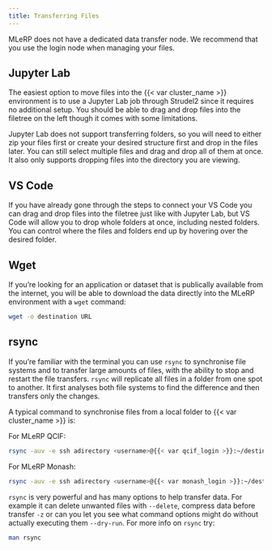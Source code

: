 ```yaml
---
title: Transferring Files
---
```

MLeRP does not have a dedicated data transfer node. We recommend that you use the login node when managing your files.

## Jupyter Lab
The easiest option to move files into the {{< var cluster_name >}} environment is to use a Jupyter Lab job through Strudel2 since it requires no additional setup. You should be able to drag and drop files into the filetree on the left though it comes with some limitations. 

Jupyter Lab does not support transferring folders, so you will need to either zip your files first or create your desired structure first and drop in the files later. You can still select multiple files and drag and drop all of them at once. It also only supports dropping files into the directory you are viewing.

## VS Code
If you have already gone through the steps to connect your VS Code you can drag and drop files into the filetree just like with Jupyter Lab, but VS Code will allow you to drop whole folders at once, including nested folders. You can control where the files and folders end up by hovering over the desired folder.

## Wget
If you're looking for an application or dataset that is publically available from the internet, you will be able to download the data directly into the MLeRP environment with a `wget` command:

```bash
wget -o destination URL
```

## rsync
If you're familiar with the terminal you can use `rsync` to synchronise file systems and to transfer large amounts of files, with the ability to stop and restart the file transfers. `rsync` will replicate all files in a folder from one spot to another. It first analyses both file systems to find the difference and then transfers only the changes.

A typical command to synchronise files from a local folder to {{< var cluster_name >}} is:

For MLeRP QCIF:
```bash
rsync -auv -e ssh adirectory <username>@{{< var qcif_login >}}:~/destinationdirectory/
```

For MLeRP Monash:
```bash
rsync -auv -e ssh adirectory <username>@{{< var monash_login >}}:~/destinationdirectory/
```

`rsync` is very powerful and has many options to help transfer data. For example it can delete unwanted files with `--delete`, compress data before transfer `-z` or can you let you see what command options might do without actually executing them `--dry-run`. For more info on `rsync` try:

```bash
man rsync
```
